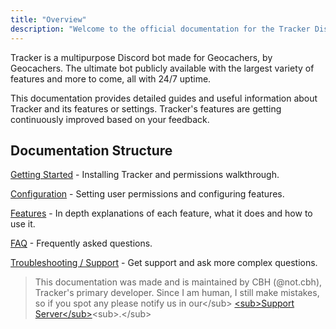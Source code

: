 ```yaml
---
title: "Overview"
description: "Welcome to the official documentation for the Tracker Discord bot."
---
```


Tracker is a multipurpose Discord bot made for Geocachers, by Geocachers. The ultimate bot publicly available with the largest variety of features and more to come, all with 24/7 uptime.

This documentation provides detailed guides and useful information about Tracker and its features or settings. Tracker's features are getting continuously improved based on your feedback.

## Documentation Structure

[Getting Started](https://docs.trackerbot.xyz/getting-started) - Installing Tracker and permissions walkthrough.

[Configuration](https://docs.trackerbot.xyz/config) - Setting user permissions and configuring features.

[Features](https://docs.trackerbot.xyz/features) - In depth explanations of each feature, what it does and how to use it.

[FAQ](https://docs.trackerbot.xyz/faq) - Frequently asked questions.

[Troubleshooting / Support](https://docs.trackerbot.xyz/troubleshooting) - Get support and ask more complex questions.

> This documentation was made and is maintained by CBH (@not.cbh), Tracker's primary developer. Since I am human, I still make mistakes, so if you spot any please notify us in our\</sub\> [\<sub\>Support Server\</sub\>](https://discord.gg/cAXp5DSMr4)\<sub\>.\</sub\>